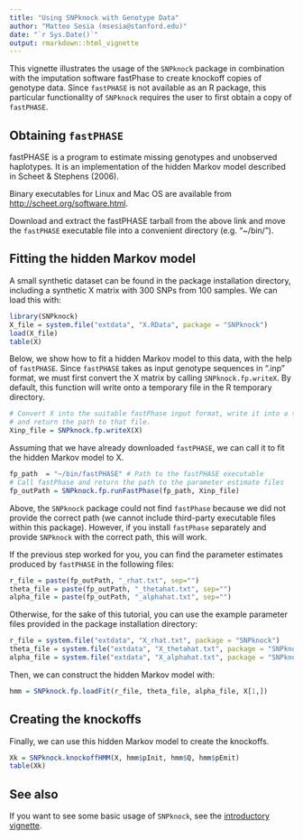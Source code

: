 ```yaml
---
title: "Using SNPknock with Genotype Data"
author: "Matteo Sesia (msesia@stanford.edu)"
date: "`r Sys.Date()`"
output: rmarkdown::html_vignette
---
```

  
  This vignette illustrates the usage of the `SNPknock` package in combination with the imputation software fastPhase to create knockoff copies of genotype data. Since `fastPHASE` is not available as an R package, this particular functionality of `SNPknock` requires the user to first obtain a copy of `fastPHASE`. 
  

Obtaining `fastPHASE`
-----------------------
fastPHASE is a program to estimate missing genotypes and unobserved haplotypes. It is an implementation of the hidden Markov model described in Scheet & Stephens (2006).

Binary executables for Linux and Mac OS are available from <http://scheet.org/software.html>.

Download and extract the fastPHASE tarball from the above link and move the `fastPHASE` executable file into a convenient directory (e.g. "~/bin/").


Fitting the hidden Markov model
-------------------------------
A small synthetic dataset can be found in the package installation directory, including a synthetic X matrix with 300 SNPs from 100 samples.
We can load this with:
```r
library(SNPknock)
X_file = system.file("extdata", "X.RData", package = "SNPknock")
load(X_file)
table(X)
```

Below, we show how to fit a hidden Markov model to this data, with the help of `fastPHASE`.
Since `fastPHASE` takes as input genotype sequences in ".inp" format, we must first convert 
the X matrix by calling `SNPknock.fp.writeX`.
By default, this function will write onto a temporary file in the R temporary directory. 
```r
# Convert X into the suitable fastPhase input format, write it into a temporary file
# and return the path to that file.
Xinp_file = SNPknock.fp.writeX(X)
```

Assuming that we have already downloaded `fastPHASE`, we can call it to fit the hidden Markov model to X.
```r
fp_path  = "~/bin/fastPHASE" # Path to the fastPHASE executable
# Call fastPhase and return the path to the parameter estimate files
fp_outPath = SNPknock.fp.runFastPhase(fp_path, Xinp_file)
```

Above, the `SNPknock` package could not find `fastPhase` because we did not provide the correct path
(we cannot include third-party executable files within this package). However, if you install `fastPhase`
separately and provide `SNPknock` with the correct path, this will work.

If the previous step worked for you, you can find the parameter estimates produced by `fastPHASE`
in the following files:
```r
r_file = paste(fp_outPath, "_rhat.txt", sep="")
theta_file = paste(fp_outPath, "_thetahat.txt", sep="")
alpha_file = paste(fp_outPath, "_alphahat.txt", sep="")
```

Otherwise, for the sake of this tutorial, you can use the example parameter files provided
in the package installation directory:
```r
r_file = system.file("extdata", "X_rhat.txt", package = "SNPknock")
theta_file = system.file("extdata", "X_thetahat.txt", package = "SNPknock")
alpha_file = system.file("extdata", "X_alphahat.txt", package = "SNPknock")
```

Then, we can construct the hidden Markov model with:
```r
hmm = SNPknock.fp.loadFit(r_file, theta_file, alpha_file, X[1,])
```

Creating the knockoffs
-------------------------------

Finally, we can use this hidden Markov model to create the knockoffs.
```r
Xk = SNPknock.knockoffHMM(X, hmm$pInit, hmm$Q, hmm$pEmit)
table(Xk)
```

See also
--------
If you want to see some basic usage of `SNPknock`, see the [introductory vignette](SNPknock.html).